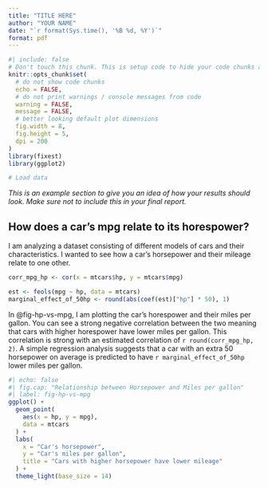 ```yaml
---
title: "TITLE HERE"
author: "YOUR NAME"
date: "`r format(Sys.time(), '%B %d, %Y')`"
format: pdf
---
```

```r
#| include: false
# Don't touch this chunk. This is setup code to hide your code chunks automatically (without needing to specify options on each chunk)
knitr::opts_chunk$set(
  # do not show code chunks
  echo = FALSE,
  # do not print warnings / console messages from code
  warning = FALSE,
  message = FALSE,
  # better looking default plot dimensions
  fig.width = 8,
  fig.height = 5,
  dpi = 200
)
library(fixest)
library(ggplot2)
```

```r
# Load data
```





<!-- DELETE THIS AND BELOW -->

*This is an example section to give you an idea of how your results should look. Make sure not to include this in your final report.*

## How does a car's mpg relate to its horespower?

I am analyzing a dataset consisting of different models of cars and their characteristics. 
I wanted to see how a car's horsepower and their mileage relate to one other. 

```r
corr_mpg_hp <- cor(x = mtcars$hp, y = mtcars$mpg)
```
```r
est <- feols(mpg ~ hp, data = mtcars)
marginal_effect_of_50hp <- round(abs(coef(est)["hp"] * 50), 1)
```

In @fig-hp-vs-mpg, I am plotting the car's horespower and their miles per gallon. 
You can see a strong negative correlation between the two meaning that cars with higher horespower have lower miles per gallon.
This correlation is strong with an estimated correlation of `r round(corr_mpg_hp, 2)`.
A simple regression analysis suggests that a car with an extra 50 horsepower on average is predicted to have `r marginal_effect_of_50hp` lower miles per gallon.


```r
#| echo: false
#| fig.cap: "Relationship between Horsepower and Miles per gallon"
#| label: fig-hp-vs-mpg
ggplot() +
  geom_point(
    aes(x = hp, y = mpg),
    data = mtcars
  ) +
  labs(
    x = "Car's horsepower",
    y = "Car's miles per gallon",
    title = "Cars with higher horsepower have lower mileage"
  ) +
  theme_light(base_size = 14)
```




